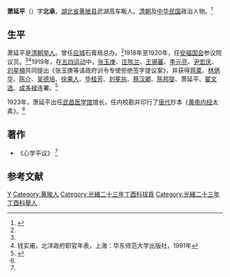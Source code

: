 {{Infobox Officeholder
|姓名=蕭延平
|圖像=File:蕭延平.jpg
|圖像大小=200px
|圖像說明=  
|字    = 
|號    = 
|別名    = 
|出生日期 = 
|出生地點 = 
|逝世日期 = 
|逝世地點 = 
|死因    = 
|墓地    = 
|籍貫    = 
|政黨    = 
|parents  = 
|配偶   =
|伴侶    = 
|relatives  =  
|children  =  
|著作    = 
|past    = 
}}
'''萧延平'''（{{bd|1860年||1933年|}}）字'''北承'''，[[湖北省|湖北省]][[黄陂县|黄陂县]]武湖高车畈人。[[清朝|清朝]]及[[中华民国|中华民国]]政治人物。<ref name=wh>{{Cite web |url=http://www.whfz.gov.cn:8080/pub/dqwx/dfwx/hpqrwz/qy/201003/t20100322_34062.shtml |title=黄陂区人物志，武汉市地方志，2010-03-22 |accessdate=2013-06-01 |archive-date=2016-03-06 |archive-url=https://web.archive.org/web/20160306033418/http://www.whfz.gov.cn:8080/pub/dqwx/dfwx/hpqrwz/qy/201003/t20100322_34062.shtml |dead-url=no }}</ref>

==生平==
萧延平是[[清朝|清朝]][[举人|举人]]。曾任[[应城|应城]]石膏局总办。<ref name=wh/>1918年至1920年，任[[安福国会|安福国会]]参议院议员。<ref name=wh/><ref>钱实甫，北洋政府职官年表，上海：华东师范大学出版社，1991年</ref>1919年，在[[五四运动|五四运动]]中，[[张玉庚|张玉庚]]、[[庄陔兰|庄陔兰]]、[[王锡蕃|王锡蕃]]、[[李元亮|李元亮]]、[[尹宏庆|尹宏庆]]、[[刘星楠|刘星楠]]共同提出《张玉庚等请政府训令专使拒绝签字提议案》，并获得[[蒋棻_(民国)|蒋棻]]、[[林炳华|林炳华]]、[[陈介|陈介]]、[[吴德培|吴德培]]、[[徐果人|徐果人]]、[[毕桂芳|毕桂芳]]、[[刘冕执|刘冕执]]、[[蔡汉卿|蔡汉卿]]、[[陈邦燮|陈邦燮]]、萧延平、[[翟文选|翟文选]]、[[成多禄|成多禄]]连署。<ref>{{Cite web |url=http://dangshi.people.com.cn/GB/151935/151936/151947/9125528.html |title=拒签对德和约的斗争，人民网，于2013-05-30查阅 |accessdate=2013-06-01 |archive-date=2013-04-04 |archive-url=https://web.archive.org/web/20130404075516/http://dangshi.people.com.cn/GB/151935/151936/151947/9125528.html |dead-url=no }}</ref>

1923年，萧延平出任[[武昌医学馆|武昌医学馆]]馆长，任内校勘并印行了[[唐代|唐代]]抄本《[[黄帝内经|黄帝内经]]太素》。<ref name=wh/>

==著作==
*《心学平议》 <ref name=wh/>

==参考文献==
{{reflist}}
{{中華民國第二屆國會參議院議員}}
[[Category:萧姓|Y]]
[[Category:黄陂人|Category:黄陂人]]
[[Category:光緒二十三年丁酉科拔貢|Category:光緒二十三年丁酉科拔貢]]
[[Category:光緒二十三年丁酉科舉人|Category:光緒二十三年丁酉科舉人]]